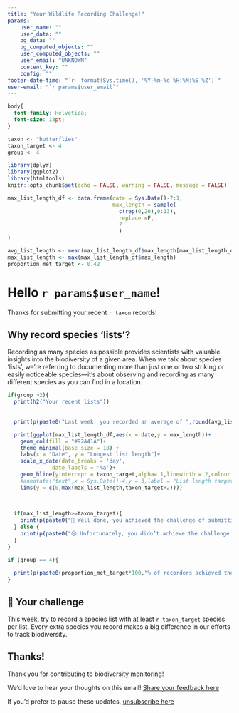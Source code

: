 ```yaml
---
title: "Your Wildlife Recording Challenge!"
params:
    user_name: ""
    user_data: ""
    bg_data: ""
    bg_computed_objects: ""
    user_computed_objects: ""
    user_email: "UNKNOWN"
    content_key: ""
    config: ""
footer-date-time: "`r  format(Sys.time(), '%Y-%m-%d %H:%M:%S %Z')`"
user-email: "`r params$user_email`"
---
```


```css
body{
  font-family: Helvetica;
  font-size: 13pt;
}

```

```r
taxon <- "butterflies"
taxon_target <- 4
group <- 4
```

```r
library(dplyr)
library(ggplot2)
library(htmltools)
knitr::opts_chunk$set(echo = FALSE, warning = FALSE, message = FALSE)
```

```r
max_list_length_df <- data.frame(date = Sys.Date()-7:1,
                                 max_length = sample(
                                   c(rep(0,20),0:13),
                                   replace =F,
                                   7
                                   )
)

avg_list_length <- mean(max_list_length_df$max_length[max_list_length_df$max_length!=0])
max_list_length <- max(max_list_length_df$max_length)
proportion_met_target <- 0.42

```

# Hello `r params$user_name`!

Thanks for submitting your recent `r taxon` records!

## Why record species 'lists'?

Recording as many species as possible provides scientists with valuable insights into the biodiversity of a given area. When we talk about species 'lists', we're referring to documenting more than just one or two striking or easily noticeable species—it's about observing and recording as many different species as you can find in a location.

```r
if(group >2){
  print(h2("Your recent lists"))
  
    
  print(p(paste0("Last week, you recorded an average of ",round(avg_list_length)," species per list. The longest list you submitted had ",max_list_length ," species.")))

  print(ggplot(max_list_length_df,aes(x = date,y = max_length))+
    geom_col(fill = "#92A41A")+
    theme_minimal(base_size = 18) +
    labs(x = "Date", y = "Longest list length")+
    scale_x_date(date_breaks = 'day', 
              date_labels = '%a')+
    geom_hline(yintercept = taxon_target,alpha= 1,linewidth = 2,colour = "red")+
    #annotate("text",x = Sys.Date()-4,y = 3,label = "List length target",colour = "red",size = 6)+
    lims(y = c(0,max(max_list_length,taxon_target+2))))
  

  
  if(max_list_length>=taxon_target){
    print(p(paste0("🥳 Well done, you achieved the challenge of submitting a list with ",taxon_target," or more species!")))
  } else {
    print(p(paste0("😢 Unfortunately, you didn’t achieve the challenge of submitting a list with at least ",taxon_target," species.")))
  }
}

if (group == 4){
  
  print(p(paste0(proportion_met_target*100,"% of recorders achieved the recent challenge!")))
}


```

## 🎯 Your challenge

This week, try to record a species list with at least `r taxon_target` species per list. Every extra species you record makes a big difference in our efforts to track biodiversity.

## Thanks!

Thank you for contributing to biodiversity monitoring! 

We’d love to hear your thoughts on this email! [Share your feedback here](`r paste0(params$config$controller_app_web_url,'submit_feedback/',params$content_key)`)

If you’d prefer to pause these updates, [unsubscribe here](`r paste0(params$config$controller_app_web_url,'unsubscribe/',params$content_key)`)

